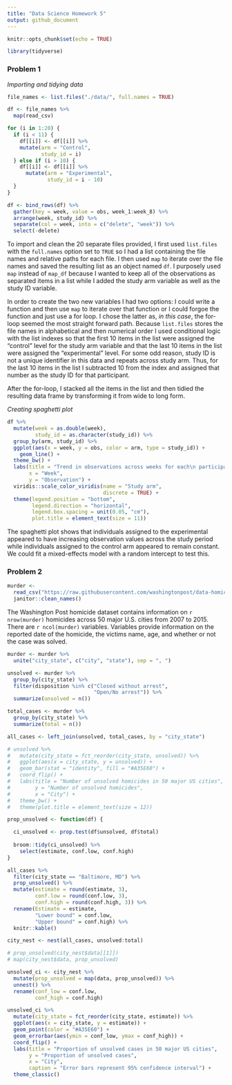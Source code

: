 ```yaml
---
title: "Data Science Homework 5"
output: github_document
---
```


```r
knitr::opts_chunk$set(echo = TRUE)

library(tidyverse)
```

### Problem 1

*Importing and tidying data*

```r
file_names <- list.files("./data/", full.names = TRUE)

df <- file_names %>% 
  map(read_csv)

for (i in 1:20) {
  if (i < 11) {
    df[[i]] <- df[[i]] %>% 
    mutate(arm = "Control", 
           study_id = i)
  } else if (i > 10) {
    df[[i]] <- df[[i]] %>% 
      mutate(arm = "Experimental", 
             study_id = i - 10)
  }
}

df <- bind_rows(df) %>% 
  gather(key = week, value = obs, week_1:week_8) %>% 
  arrange(week, study_id) %>% 
  separate(col = week, into = c("delete", "week")) %>% 
  select(-delete)
```

To import and clean the 20 separate files provided, I first used `list.files` with the `full.names` option set to ` TRUE` so I had a list containing the file names and relative paths for each file. I then used `map` to iterate over the file names and saved the resulting list as an object named `df`. I purposely used `map` instead of `map_df` because I wanted to keep all of the observations as separated items in a list while I added the study arm variable as well as the study ID variable. 

In order to create the two new variables I had two options: I could write a function and then use `map` to iterate over that function or I could forgoe the function and just use a for loop. I chose the latter as, *in this case*, the for-loop seemed the most straight forward path. Because `list.files` stores the file names in alphabetical and then numerical order I used conditional logic with the list indexes so that the first 10 items in the list were assigned the "control" level for the study arm  variable and that the last 10 items in the list were assigned the "experimental" level. For some odd reason, study ID is not a unique identifier in this data and repeats across study arm. Thus, for the last 10 items in the list I subtracted 10 from the index and assigned that number as the study ID for that participant. 

After the for-loop, I stacked all the items in the list and then tidied the resulting data frame by transforming it from wide to long form.

*Creating spaghetti plot*

```r
df %>% 
  mutate(week = as.double(week), 
         study_id = as.character(study_id)) %>% 
  group_by(arm, study_id) %>% 
  ggplot(aes(x = week, y = obs, color = arm, type = study_id)) + 
    geom_line() + 
  theme_bw() + 
  labs(title = "Trend in observations across weeks for each\n participant stratified by study arm",
       x = "Week", 
       y = "Observation") + 
  viridis::scale_color_viridis(name = "Study arm",
                               discrete = TRUE) + 
  theme(legend.position = "bottom", 
        legend.direction = "horizontal", 
        legend.box.spacing = unit(0.05, "cm"),
        plot.title = element_text(size = 11))
```

The spaghetti plot shows that individuals assigned to the experimental appeared to have increasing observation values across the study period while individuals assigned to the control arm appeared to remain constant. We could fit a mixed-effects model with a random intercept to test this. 


### Problem 2

```r
murder <- 
  read_csv("https://raw.githubusercontent.com/washingtonpost/data-homicides/master/homicide-data.csv") %>% 
  janitor::clean_names()
```

The Washington Post homicide dataset contains information on `r nrow(murder)` homicides across 50 major U.S. cities from 2007 to 2015. There are `r ncol(murder)` variables. Variables provide information on the reported date of the homicide, the victims name, age, and whether or not the case was solved. 

```r
murder <- murder %>% 
  unite("city_state", c("city", "state"), sep = ", ")

unsolved <- murder %>% 
  group_by(city_state) %>% 
  filter(disposition %in% c("Closed without arrest", 
                            "Open/No arrest")) %>% 
  summarize(unsolved = n()) 

total_cases <- murder %>% 
  group_by(city_state) %>%
  summarize(total = n())

all_cases <- left_join(unsolved, total_cases, by = "city_state")
```

```r
# unsolved %>% 
#   mutate(city_state = fct_reorder(city_state, unsolved)) %>% 
#   ggplot(aes(x = city_state, y = unsolved)) + 
#   geom_bar(stat = "identity", fill = "#A35E60") + 
#   coord_flip() + 
#   labs(title = "Number of unsolved homicides in 50 major US cities", 
#        y = "Number of unsolved homicides", 
#        x = "City") + 
#   theme_bw() + 
#   theme(plot.title = element_text(size = 12))
```

```r
prop_unsolved <- function(df) {

  ci_unsolved <- prop.test(df$unsolved, df$total)
  
  broom::tidy(ci_unsolved) %>% 
    select(estimate, conf.low, conf.high)
}
```

```r
all_cases %>% 
  filter(city_state == "Baltimore, MD") %>% 
  prop_unsolved() %>% 
  mutate(estimate = round(estimate, 3), 
         conf.low = round(conf.low, 3), 
         conf.high = round(conf.high, 3)) %>% 
  rename(Estimate = estimate, 
         "Lower bound" = conf.low, 
         "Upper bound" = conf.high) %>% 
  knitr::kable()
```

```r
city_nest <- nest(all_cases, unsolved:total)

# prop_unsolved(city_nest$data[[1]])
# map(city_nest$data, prop_unsolved)

unsolved_ci <- city_nest %>% 
  mutate(prop_unsolved = map(data, prop_unsolved)) %>% 
  unnest() %>% 
  rename(conf_low = conf.low, 
         conf_high = conf.high)

unsolved_ci %>% 
  mutate(city_state = fct_reorder(city_state, estimate)) %>% 
  ggplot(aes(x = city_state, y = estimate)) + 
  geom_point(color = "#A35E60") + 
  geom_errorbar(aes(ymin = conf_low, ymax = conf_high)) + 
  coord_flip() + 
  labs(title = "Proportion of unsolved cases in 50 major US cities", 
       y = "Proportion of unsolved cases", 
       x = "City", 
       caption = "Error bars represent 95% confidence interval") + 
  theme_classic() 
```















